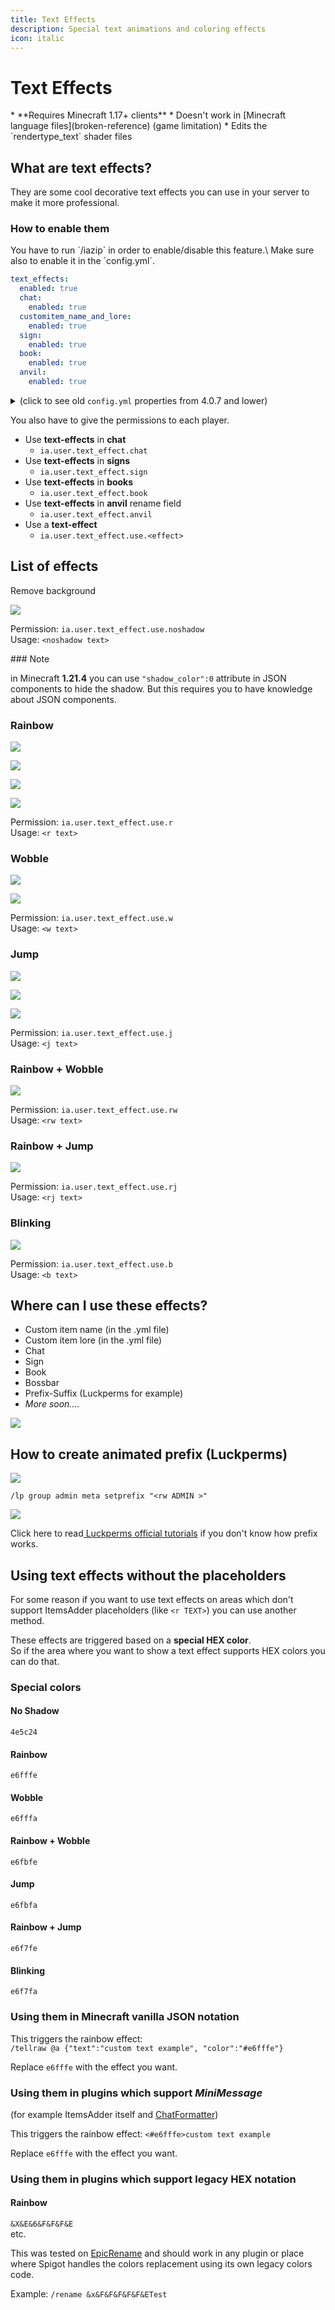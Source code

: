 ```yaml
---
title: Text Effects
description: Special text animations and coloring effects
icon: italic
---
```


# Text Effects


<Warning>
* **Requires Minecraft 1.17+ clients**
* Doesn't work in [Minecraft language files](broken-reference) (game limitation)
* Edits the `rendertype_text` shader files
</Warning>


## What are text effects?

They are some cool decorative text effects you can use in your server to make it more professional.

### How to enable them


<Warning>
You have to run `/iazip` in order to enable/disable this feature.\
Make sure also to enable it in the `config.yml`.
</Warning>



```yaml config.yml lines icon="yaml"
text_effects:
  enabled: true
  chat:
    enabled: true
  customitem_name_and_lore:
    enabled: true
  sign:
    enabled: true
  book:
    enabled: true
  anvil:
    enabled: true
```


<details>

<summary>(click to see old <code>config.yml</code> properties from 4.0.7 and lower)</summary>

```yaml
effects:
  text-effects:
    enabled: true # This option requires /iazip when changed.
    customitem-name-and-lore:
      enabled: true
    chat:
      enabled: true
    sign:
      enabled: true
    book:
      enabled: true
    anvil:
      enabled: true
```

</details>

You also have to give the permissions to each player.

* Use **text-effects** in **chat**
  * `ia.user.text_effect.chat`
* Use **text-effects** in **signs**
  * `ia.user.text_effect.sign`
* Use **text-effects** in **books**
  * `ia.user.text_effect.book`
* Use **text-effects** in **anvil** rename field
  * `ia.user.text_effect.anvil`
* Use a **text-effect**
  * `ia.user.text_effect.use.<effect>`

## List of effects

Remove background

<img src="/assets/images/image (30).png" />

Permission: `ia.user.text_effect.use.noshadow`\
Usage: `<noshadow text>`


<Note>
### Note

in Minecraft **1.21.4** you can use `"shadow_color":0` attribute in JSON components to hide the shadow. But this requires you to have knowledge about JSON components.
</Note>


### Rainbow

![](assets/images/rainbow.gif)

![](</assets/images/immagine (4).png>)

![](</assets/images/immagine (14).png>)

![](assets/images/rainbow_item.gif)

Permission: `ia.user.text_effect.use.r`\
Usage: `<r text>`

### Wobble

![](assets/images/wobble.gif)

![](assets/images/wobble_item.gif)

Permission: `ia.user.text_effect.use.w`\
Usage: `<w text>`

### Jump

![](assets/images/jump_chat.gif)

![](assets/images/jump.gif)

![](assets/images/jump_boss.gif)

Permission: `ia.user.text_effect.use.j`\
Usage: `<j text>`

### Rainbow + Wobble

![](assets/images/rw_chat.gif)

Permission: `ia.user.text_effect.use.rw`\
Usage: `<rw text>`

### Rainbow + Jump

![](assets/images/rj.gif)

Permission: `ia.user.text_effect.use.rj`\
Usage: `<rj text>`

### Blinking

<img src="/assets/images/blinking.webp" />

Permission: `ia.user.text_effect.use.b`\
Usage: `<b text>`

## Where can I use these effects?

* Custom item name (in the .yml file)
* Custom item lore (in the .yml file)
* Chat
* Sign
* Book
* Bossbar
* Prefix-Suffix (Luckperms for example)
* _More soon...._

![](assets/images/rainbow_wobble_lore.gif)

## How to create animated prefix (Luckperms)

![](</assets/images/immagine (53).png>)

`/lp group admin meta setprefix "<rw ADMIN >"`

![](assets/images/prefix.gif)

Click here to read[ Luckperms official tutorials](https://luckperms.net/wiki/Prefixes,-Suffixes-&-Meta) if you don't know how prefix works.

## Using text effects without the placeholders

For some reason if you want to use text effects on areas which don't support ItemsAdder placeholders (like `<r TEXT>`) you can use another method.

These effects are triggered based on a **special HEX color**.\
So if the area where you want to show a text effect supports HEX colors you can do that.

### Special colors

#### No Shadow

`4e5c24`

#### Rainbow

`e6fffe`

#### Wobble

`e6fffa`

#### Rainbow + Wobble

`e6fbfe`

#### Jump

`e6fbfa`

#### Rainbow + Jump

`e6f7fe`

#### Blinking

`e6f7fa`

### Using them in Minecraft vanilla JSON notation

This triggers the rainbow effect:\
`/tellraw @a {"text":"custom text example", "color":"#e6fffe"}`

Replace `e6fffe` with the effect you want.

### Using them in plugins which support _MiniMessage_


<Card title="Format.Html" icon="link" href="https://docs.advntr.dev/minimessage/format.html#color" horizontal></Card>


(for example ItemsAdder itself and [ChatFormatter](https://www.spigotmc.org/resources/102212/))

This triggers the rainbow effect: `<#e6fffe>custom text example`

Replace `e6fffe` with the effect you want.

### Using them in plugins which support legacy HEX notation

#### Rainbow

`&X&E&6&F&F&F&E`\
etc.

This was tested on [EpicRename](https://www.spigotmc.org/resources/epicrename.4341/) and should work in any plugin or place where Spigot handles the colors replacement using its own legacy colors code.

Example: `/rename &x&F&F&F&F&F&ETest`
